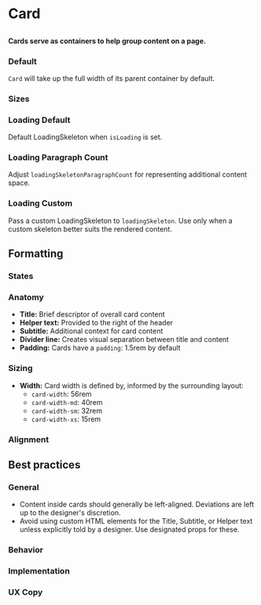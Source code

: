 
# Card

##

<h4>
	Cards serve as containers to help group content on a page.
</h4>

<Canvas of={ComponentStories.Default} />

<ArgTypes of={Card} />


### Default

`Card` will take up the full width of its parent container by default.

<Canvas of={ComponentStories.Default} />

### Sizes

<Canvas of={ComponentStories.Sizes} />

### Loading Default

Default LoadingSkeleton when `isLoading` is set.

<Canvas of={ComponentStories.LoadingDefault} />

### Loading Paragraph Count

Adjust `loadingSkeletonParagraphCount` for representing additional content space.

<Canvas of={ComponentStories.LoadingParagraphCount} />

### Loading Custom

Pass a custom LoadingSkeleton to `loadingSkeleton`. Use only when a custom skeleton better suits the rendered content.

<Canvas of={ComponentStories.LoadingCustom} />


## Formatting

### States

### Anatomy

- **Title:** Brief descriptor of overall card content
- **Helper text:** Provided to the right of the header
- **Subtitle:** Additional context for card content
- **Divider line:** Creates visual separation between title and content
- **Padding:** Cards have a `padding`: 1.5rem by default

### Sizing

- **Width:** Card width is defined by, informed by the surrounding layout:
	- `card-width`: 56rem
	- `card-width-md`: 40rem
	- `card-width-sm`: 32rem
	- `card-width-xs`: 15rem

### Alignment


## Best practices

### General

- Content inside cards should generally be left-aligned. Deviations are left up to the designer's discretion.
- Avoid using custom HTML elements for the Title, Subtitle, or Helper text unless explicitly told by a designer. Use designated props for these.

### Behavior

### Implementation

### UX Copy
